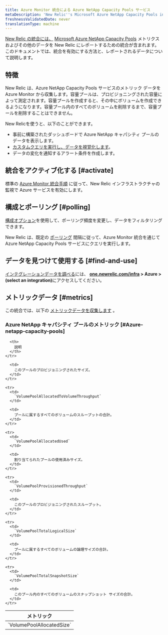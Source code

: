 ```yaml
---
title: Azure Monitor 統合による Azure NetApp Capacity Pools サービス
metaDescription: 'New Relic''s Microsoft Azure NetApp Capacity Pools integration: what data it reports and how to enable it.'
freshnessValidatedDate: never
translationType: machine
---
```


[New Relic の統合には、](/docs/infrastructure/integrations-getting-started/getting-started/introduction-infrastructure-integrations) [Microsoft Azure NetApp Capacity Pools](https://learn.microsoft.com/en-us/azure/azure-netapp-files/azure-netapp-files-set-up-capacity-pool) メトリクスおよびその他のデータを New Relic にレポートするための統合が含まれます。このドキュメントでは、統合を有効にする方法と、レポートされるデータについて説明します。

## 特徴

New Relic は、Azure NetApp Capacity Pools サービスのメトリック データを Azure Monitor から収集します。容量プールは、プロビジョニングされた容量によって測定されます。容量プールを作成すると、その中にボリュームを作成できるようになります。容量プール内のすべてのボリュームを削除するまで、容量プールを削除することはできません。

New Relicを使うと、以下のことができます。

* 事前に構築されたダッシュボードで Azure NetApp キャパシティ プールのデータを表示します。
* [カスタムクエリを実行し、データを視覚化します](/docs/infrastructure/integrations-getting-started/getting-started/use-integration-data-new-relic-insights)。
* データの変化を通知するアラート条件を作成します。

## 統合をアクティブ化する [#activate]

標準の [Azure Monitor 統合手順](/docs/infrastructure/microsoft-azure-integrations/azure-integrations-list/azure-monitor) に従って、New Relic インフラストラクチャの監視で Azure サービスを有効にします。

## 構成とポーリング [#polling]

[構成オプション](/docs/infrastructure/microsoft-azure-integrations/azure-integrations-list/azure-monitor/#settings)を使用して、ポーリング頻度を変更し、データをフィルタリングできます。

New Relic は、既定の [ポーリング](/docs/infrastructure/microsoft-azure-integrations/azure-integrations-list/azure-monitor/#settings) 間隔に従って、Azure Monitor 統合を通じて Azure NetApp Capacity Pools サービスにクエリを実行します。

## データを見つけて使用する [#find-and-use]

[インテグレーションデータを調べる](/docs/infrastructure/integrations/find-use-infrastructure-integration-data)には、 <DNT>**[one.newrelic.com/infra](https://one.newrelic.com/infra) > Azure > (select an integration)**</DNT>にアクセスしてください。

## メトリックデータ [#metrics]

この統合では、以下の [メトリックデータを収集します](/docs/infrastructure/integrations-getting-started/getting-started/understand-integration-data-data-types#metric) 。

### Azure NetApp キャパシティ プールのメトリック [#Azure-netapp-capacity-pools]

<table>
  <thead>
    <tr>
      <th style={{ width: "300px" }}>
        メトリック
      </th>

      <th>
        説明
      </th>
    </tr>
  </thead>

  <tbody>
    <tr>
      <td>
        `VolumePoolAllocatedSize`
      </td>

      <td>
        このプールのプロビジョニングされたサイズ。
      </td>
    </tr>

    <tr>
      <td>
        `VolumePoolAllocatedToVolumeThroughput`
      </td>

      <td>
        プールに属するすべてのボリュームのスループットの合計。
      </td>
    </tr>

    <tr>
      <td>
        `VolumePoolAllocatedUsed`
      </td>

      <td>
        割り当てられたプールの使用済みサイズ。
      </td>
    </tr>

    <tr>
      <td>
        `VolumePoolProvisionedThroughput`
      </td>

      <td>
        このプールのプロビジョニングされたスループット。
      </td>
    </tr>

    <tr>
      <td>
        `VolumePoolTotalLogicalSize`
      </td>

      <td>
        プールに属するすべてのボリュームの論理サイズの合計。
      </td>
    </tr>

    <tr>
      <td>
        `VolumePoolTotalSnapshotSize`
      </td>

      <td>
        このプール内のすべてのボリュームのスナップショット サイズの合計。
      </td>
    </tr>
  </tbody>
</table>